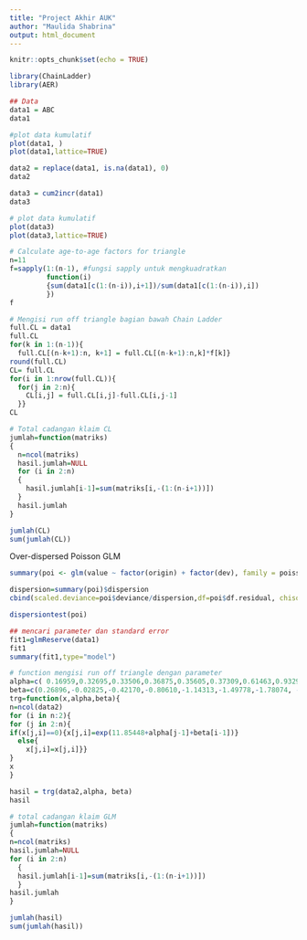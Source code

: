 ```yaml
---
title: "Project Akhir AUK"
author: "Maulida Shabrina"
output: html_document
---
```


```r
knitr::opts_chunk$set(echo = TRUE)
```

```r
library(ChainLadder)
library(AER)
```

```r
## Data
data1 = ABC
data1
```

```r
#plot data kumulatif
plot(data1, )
plot(data1,lattice=TRUE)
```


```r
data2 = replace(data1, is.na(data1), 0)
data2
```
```r
data3 = cum2incr(data1)
data3
```
```r
# plot data kumulatif
plot(data3)
plot(data3,lattice=TRUE)
```

```r
# Calculate age-to-age factors for triangle 
n=11
f=sapply(1:(n-1), #fungsi sapply untuk mengkuadratkan
         function(i)
         {sum(data1[c(1:(n-i)),i+1])/sum(data1[c(1:(n-i)),i])
         })
f
```

```r
# Mengisi run off triangle bagian bawah Chain Ladder
full.CL = data1
full.CL
for(k in 1:(n-1)){
  full.CL[(n-k+1):n, k+1] = full.CL[(n-k+1):n,k]*f[k]}
round(full.CL)
CL= full.CL
for(i in 1:nrow(full.CL)){
  for(j in 2:n){
    CL[i,j] = full.CL[i,j]-full.CL[i,j-1]
  }}
CL
```

```r
# Total cadangan klaim CL
jumlah=function(matriks)
{
  n=ncol(matriks)
  hasil.jumlah=NULL
  for (i in 2:n)
  {
    hasil.jumlah[i-1]=sum(matriks[i,-(1:(n-i+1))])
  }
  hasil.jumlah
}
```

```r
jumlah(CL)
sum(jumlah(CL))
```

Over-dispersed Poisson GLM
```r
summary(poi <- glm(value ~ factor(origin) + factor(dev), family = poisson, data=data3))
```
```r
dispersion=summary(poi)$dispersion
cbind(scaled.deviance=poi$deviance/dispersion,df=poi$df.residual, chisquare.95=qchisq(0.95, poi$df.residual), p.value=1-pchisq(poi$deviance/dispersion, poi$df.residual))
```


```r
dispersiontest(poi)
```

```r
## mencari parameter dan standard error
fit1=glmReserve(data1)
fit1
summary(fit1,type="model") 

```
```r
# function mengisi run off triangle dengan parameter
alpha=c( 0.16959,0.32695,0.33506,0.36875,0.35605,0.37309,0.61463,0.93291,1.13551,1.26026)
beta=c(0.26896,-0.02825,-0.42170,-0.80610,-1.14313,-1.49778,-1.78074, -2.01976,-2.24886,-2.44529 )
trg=function(x,alpha,beta){
n=ncol(data2)
for (i in n:2){
for (j in 2:n){
if(x[j,i]==0){x[j,i]=exp(11.85448+alpha[j-1]+beta[i-1])} 
  else{
    x[j,i]=x[j,i]}}
}
x
}

```

```r
hasil = trg(data2,alpha, beta)
hasil
```
```r
# total cadangan klaim GLM
jumlah=function(matriks)
{
n=ncol(matriks)
hasil.jumlah=NULL
for (i in 2:n)
  {
  hasil.jumlah[i-1]=sum(matriks[i,-(1:(n-i+1))])
  }
hasil.jumlah
}
```

```r
jumlah(hasil)
sum(jumlah(hasil))
```

